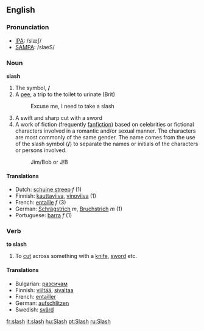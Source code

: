 ==English==
{{Punctuation marks}}
===Pronunciation===
*[[w:IPA|IPA]]: /slæʃ/
*[[w:SAMPA|SAMPA]]: /slaeS/

===Noun===
'''slash'''

#The symbol, '''/'''
#A [[pee]], a trip to the toilet to urinate (Brit)
#:Excuse me, I need to take a slash
#A swift and sharp cut with a sword
#A work of fiction (frequently [[fanfiction]]) based on celebrities or fictional characters involved in a romantic and/or sexual manner. The characters are most commonly of the same gender.  The name comes from the use of the slash symbol ('''/''') to separate the names or initials of the characters or persons involved.
#:Jim/Bob or J/B
====Translations====
*Dutch: [[schuine streep]] ''f'' (1)
*Finnish: [[kauttaviiva]], [[vinoviiva]] (1)
*French: [[entaille]] ''f'' (3) 
*German: [[Schrägstrich]] ''m'', [[Bruchstrich]] ''m'' (1)
*Portuguese: [[barra]] ''f'' (1)

===Verb===
'''to slash'''

#To [[cut]] across something with a [[knife]], [[sword]] etc.

====Translations====
*Bulgarian: [[разсичам]]
*Finnish: [[viiltää]], [[sivaltaa]]
*French: [[entailler]]
*German: [[aufschlitzen]]
*Swedish: [[svärd]]

[[fr:slash]]
[[it:slash]]
[[hu:Slash]]
[[pt:Slash]]
[[ru:Slash]]